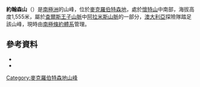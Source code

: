 {{coord|70|30|S|67|13|E|source:GNIS|display=title}}

'''約翰森山'''（{{lang-en|Mount Johansen}}）是[[南極洲|南極洲]]的山峰，位於[[麥克羅伯特森地|麥克羅伯特森地]]，處於[[懷特山|懷特山]]中南部，海拔高度1,555米，屬於[[查爾斯王子山脈|查爾斯王子山脈]]中[[阿拉米斯山脈|阿拉米斯山脈]]的一部分，[[澳大利亞|澳大利亞]]探險隊踏足該山峰，現時由[[南極條約體系|南極條約體系]]管理。

==參考資料==
*{{cite gnis | type = antarid | id = 7569| name = Johansen, Mount | accessdate = 2012-07-25}}
*{{usgs-gazetteer|id=7569|name=Johansen, Mount}}

{{DEFAULTSORT:Mount Johansen}}
[[Category:麥克羅伯特森地山峰|Category:麥克羅伯特森地山峰]]


{{MacRobertsonLand-geo-stub}}